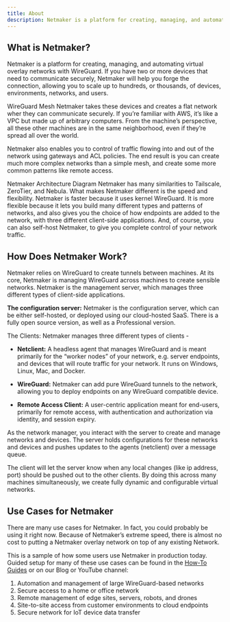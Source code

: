 ```yaml
---
title: About
description: Netmaker is a platform for creating, managing, and automating virtual overlay networks with WireGuard
---
```


## What is Netmaker?
Netmaker is a platform for creating, managing, and automating virtual overlay networks with WireGuard. If you have two or more devices that need to communicate securely, Netmaker will help you forge the connection, allowing you to scale up to hundreds, or thousands, of devices, environments, networks, and users.

WireGuard Mesh
Netmaker takes these devices and creates a flat network wher they can communicate securely. If you’re familiar with AWS, it’s like a VPC but made up of arbitrary computers. From the machine’s perspective, all these other machines are in the same neighborhood, even if they’re spread all over the world.

Netmaker also enables you to control of traffic flowing into and out of the network using gateways and ACL policies. The end result is you can create much more complex networks than a simple mesh, and create some more common patterns like remote access.

Netmaker Architecture Diagram
Netmaker has many similarities to Tailscale, ZeroTier, and Nebula. What makes Netmaker different is the speed and flexibility. Netmaker is faster because it uses kernel WireGuard. It is more flexible because it lets you build many different types and patterns of networks, and also gives you the choice of how endpoints are added to the network, with three different client-side applications. And, of course, you can also self-host Netmaker, to give you complete control of your network traffic.

## How Does Netmaker Work?
Netmaker relies on WireGuard to create tunnels between machines. At its core, Netmaker is managing WireGuard across machines to create sensible networks. Netmaker is the management server, which manages three different types of client-side applications.

__The configuration server:__ Netmaker is the configuration server, which can be either self-hosted, or deployed using our cloud-hosted SaaS. There is a fully open source version, as well as a Professional version.

The Clients: Netmaker manages three different types of clients -

- __Netclient:__ A headless agent that manages WireGuard and is meant primarily for the “worker nodes” of your network, e.g. server endpoints, and devices that will route traffic for your network. It runs on Windows, Linux, Mac, and Docker.

- __WireGuard:__ Netmaker can add pure WireGuard tunnels to the network, allowing you to deploy endpoints on any WireGuard compatible device.

- __Remote Access Client:__ A user-centric application meant for end-users, primarily for remote access, with authentication and authorization via identity, and session expiry.

As the network manager, you interact with the server to create and manage networks and devices. The server holds configurations for these networks and devices and pushes updates to the agents (netclient) over a message queue.

The client will let the server know when any local changes (like ip address, port) should be pushed out to the other clients. By doing this across many machines simultaneously, we create fully dynamic and configurable virtual networks.

## Use Cases for Netmaker
There are many use cases for Netmaker. In fact, you could probably be using it right now. Because of Netmaker’s extreme speed, there is almost no cost to putting a Netmaker overlay network on top of any existing Network.

This is a sample of how some users use Netmaker in production today. Guided setup for many of these use cases can be found in the [How-To Guides](https://docs.netmaker.io/docs/how-to-guides) or on our Blog or YouTube channel:

1. Automation and management of large WireGuard-based networks
2. Secure access to a home or office network
3. Remote management of edge sites, servers, robots, and drones
4. Site-to-site access from customer environments to cloud endpoints
5. Secure network for IoT device data transfer
